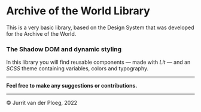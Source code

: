 
<Meta title="Introduction" />

# Archive of the World Library

This is a very basic library, based on the Design System that was developed for the Archive of the World.

### The Shadow DOM and dynamic styling

In this library you will find reusable components &mdash; made with _Lit_ &mdash; and an _SCSS_ theme containing variables, colors and typography.

---

**Feel free to make any suggestions or contributions.**

---
&copy; Jurrit van der Ploeg, 2022